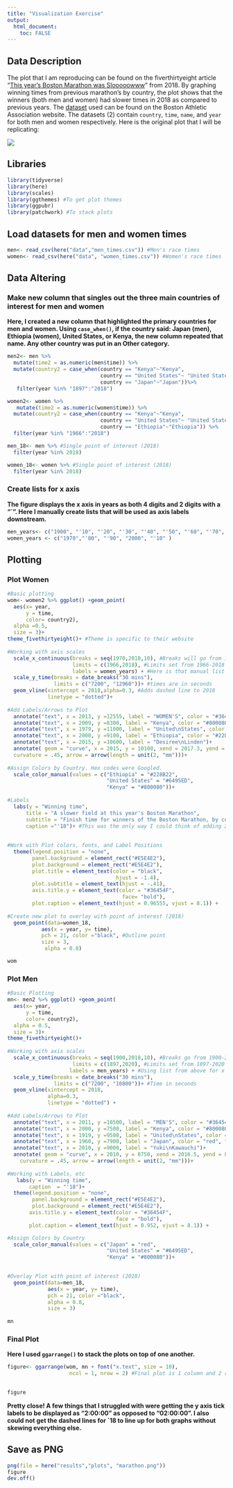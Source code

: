 ```yaml
---
title: "Visualization Exercise"
output:
  html_document:
    toc: FALSE
---
```


## Data Description

The plot that I am reproducing can be found on the fiverthirtyeight article "[This year's Boston Marathon was Slooooowww](https://fivethirtyeight.com/features/this-was-the-slowest-boston-marathon-since-the-1970s/)" from 2018. By graphing winning times from previous marathon's by country, the plot shows that the winners (both men and women) had slower times in 2018 as compared to previous years. The [dataset](https://www.baa.org/races/boston-marathon/results/champions) used can be found on the Boston Athletic Association website. The datasets (2) contain `country`, `time`, `name`, and `year` for both men and women respectively. Here is the original plot that I will be replicating:

![](marathon_og_plot.png)

## Libraries

```r
library(tidyverse)
library(here)
library(scales)
library(ggthemes) #To get plot themes
library(ggpubr)
library(patchwork) #To stack plots 
```

## Load datasets for men and women times

```r
men<- read_csv(here("data","men_times.csv")) #Men's race times
women<- read_csv(here("data", "women_times.csv")) #Women's race times 
```

## Data Altering

### Make new column that singles out the three main countries of interest for men and women
**Here, I created a new column that highlighted the primary countries for men and women. Using `case_when()`, if the country said: Japan (men), Ethiopia (women), United States, or Kenya, the new column repeated that name. Any other country was put in an Other category.** 

```r
men2<- men %>% 
  mutate(time2 = as.numeric(men$time)) %>%
  mutate(country2 = case_when(country == "Kenya"~"Kenya",
                              country == "United States"~ "United States",
                              country == "Japan"~"Japan"))%>%
   filter(year %in% "1897":"2018")

women2<- women %>% 
   mutate(time2 = as.numeric(women$time)) %>%
  mutate(country2 = case_when(country == "Kenya"~"Kenya",
                              country == "United States"~ "United States",
                              country == "Ethiopia"~"Ethiopia")) %>%
  filter(year %in% "1966":"2018")

men_18<- men %>% #Single point of interest (2018)
  filter(year %in% 2018)

women_18<- women %>% #Single point of interest (2018)
  filter(year %in% 2018)
```

### Create lists for x axis
**The figure displays the x axis in years as both 4 digits and 2 digits with a "`". Here I manually create lists that will be used as axis labels downstream.**

```r
men_years<- c("1900", "'10", "'20", "'30", "'40", "'50", "'60", "'70", "'80", "'90", "2000", "'10")
women_years <- c("1970","'80", "'90", "2000", "'10" )
```

## Plotting

### Plot Women

```r
#Basic plotting
wom<- women2 %>% ggplot() +geom_point(
  aes(x= year,
      y = time,
      color= country2),
  alpha =0.5,
  size = 3)+
theme_fivethirtyeight()+ #Theme is specific to their website
  
#Working with axis scales
  scale_x_continuous(breaks = seq(1970,2018,10), #Breaks will go from 1970-2018 by 10 years
                     limits = c(1966,2018), #Limits set from 1966-2018
                     labels = women_years) + #Here is that manual list for the x axis labels 
  scale_y_time(breaks = date_breaks("30 mins"),
               limits = c("7200", "12960"))+ #times are in seconds 
  geom_vline(xintercept = 2018,alpha=0.3, #Adds dashed line to 2018
             linetype = "dotted")+
  
#Add Labels/Arrows to Plot
  annotate("text", x = 2013, y =12555, label = "WOMEN'S", color = "#36454F", fontface=2, size = 6.4)+
  annotate("text", x = 2009, y =8300, label = "Kenya", color = "#800080", fontface =2) +
  annotate("text", x = 1979, y =11000, label = "United\nStates", color = "#6495ED", fontface = 2)+
  annotate("text", x = 2000, y =9100, label = "Ethiopia", color = "#228B22", fontface = 2)+
  annotate("text", x = 2015, y =10600, label = "Desiree\nLinden")+
  annotate( geom = "curve", x = 2015, y = 10100, xend = 2017.3, yend = 9600, 
  curvature = .45, arrow = arrow(length = unit(2, "mm")))+
  
#Assign Colors by Country. Hex codes were Googled.
  scale_color_manual(values = c("Ethiopia" = "#228B22",
                                "United States" = "#6495ED",
                                "Kenya" = "#800080"))+
  
#Labels 
  labs(y = "Winning time",
      title = "A slower field at this year's Boston Marathon",
      subtitle = "Finish time for winners of the Boston Marathon, by country",
      caption ="'18")+ #This was the only way I could think of adding 2018 the axis that had breaks of 10 years otherwise. 
  
  
#Work with Plot colors, fonts, and Label Positions
  theme(legend.position = "none",
        panel.background = element_rect("#E5E4E2"),
        plot.background = element_rect("#E5E4E2"),
        plot.title = element_text(color = "black",
                                   hjust = -1.4),
        plot.subtitle = element_text(hjust = -.41),
        axis.title.y = element_text(color = "#36454F",
                                     face= "bold"),
        plot.caption = element_text(hjust = 0.96555, vjust = 8.1)) +
  
#Create new plot to overlay with point of interest (2018)
  geom_point(data=women_18,
           aes(x = year, y= time), 
           pch = 21, color ="black", #Outline point 
           size = 3,
            alpha = 0.8)

wom
```

### Plot Men

```r
#Basic Plotting
mn<- men2 %>% ggplot() +geom_point(
  aes(x= year,
      y = time,
      color= country2),
  alpha = 0.5,
  size = 3)+
theme_fivethirtyeight()+
  
#Working with axis scales
  scale_x_continuous(breaks = seq(1900,2018,10), #Breaks go from 1900-2018 by 10 years
                     limits = c(1897,2020), #Limits set from 1897-2020
                    labels = men_years) + #Using list from above for x axis labels
  scale_y_time(breaks = date_breaks("30 mins"),
               limits = c("7200", "10800"))+ #Time in seconds
  geom_vline(xintercept = 2018,
             alpha=0.3,
             linetype = "dotted") +
  
#Add Labels/Arrows to Plot
  annotate("text", x = 2011, y =10500, label = "MEN'S", color = "#36454F", fontface=2, size = 6.4)+
  annotate("text", x = 2000, y =7500, label = "Kenya", color = "#800080", fontface=2) +
  annotate("text", x = 1919, y =9500, label = "United\nStates", color = "#6495ED", fontface=2)+
  annotate("text", x = 1960, y =7900, label = "Japan", color = "red", fontface =2)+
  annotate("text", x = 2010, y =9000, label = "Yuki\nKawauchi")+
  annotate( geom = "curve", x = 2010, y = 8750, xend = 2016.5, yend = 8150, 
    curvature = .45, arrow = arrow(length = unit(2, "mm")))+
  
#Working with Labels, etc
   labs(y = "Winning time",
       caption  = "'18")+
  theme(legend.position = "none",
        panel.background = element_rect("#E5E4E2"),
        plot.background = element_rect("#E5E4E2"),
       axis.title.y = element_text(color = "#36454F",
                                   face = "bold"),
       plot.caption = element_text(hjust = 0.952, vjust = 8.1)) +

#Assign Colors by Country
  scale_color_manual(values = c("Japan" = "red",
                                "United States" = "#6495ED",
                                "Kenya" = "#800080"))+
  

#Overlay Plot with point of interest (2018)
  geom_point(data=men_18, 
             aes(x = year, y= time), 
             pch = 21, color ="black",
             alpha = 0.8,
             size = 3) 
  
mn
```

### Final Plot 
**Here I used `ggarrange()` to stack the plots on top of one another. **

```r
figure<- ggarrange(wom, mn + font("x.text", size = 10),
                    ncol = 1, nrow = 2) #Final plot is 1 column and 2 rows 

                
figure
```
**Pretty close! A few things that I struggled with were getting the y axis tick labels to be displayed as "2:00:00" as opposed to "02:00:00". I also could not get the dashed lines for `18 to line up for both graphs without skewing everything else.**  

## Save as PNG

```r
png(file = here("results","plots", "marathon.png"))
figure
dev.off()
```


